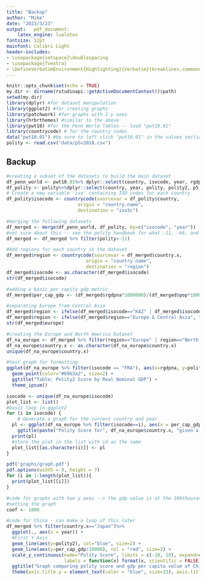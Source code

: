 ---
title: "Backup"
author: "Mike"
date: "2023/3/23"
output:   pdf_document:
    latex_engine: lualatex
fontsize: 12pt
mainfont: Calibri Light
header-includes:
- \usepackage{setspace}\doublespacing
- \usepackage{fvextra}
- \DefineVerbatimEnvironment{Highlighting}{Verbatim}{breaklines,commandchars=\\\{\}}
---

```{r setup, include=FALSE}
knitr::opts_chunk$set(echo = TRUE)
my.dir <- dirname(rstudioapi::getActiveDocumentContext()$path)
setwd(my.dir) 
library(dplyr) #for dataset manipulation
library(ggplot2) #for creating graphs
library(patchwork) #for graphs with 2 y axes
library(hrbrthemes) #similar to the above
library(pwt10) #for the Penn World Tables -- load "pwt10.01"
library(countrycode) # for the country codes
data("pwt10.01") #be sure to left click "pwt10.01" in the values section in R
polity <- read.csv("data/p5v2018.csv")
```

## Backup
```{r, include=FALSE, results='asis'}
#creating a subset of the datasets to build the main dataset
df_penn_world <- pwt10.01%>% dplyr::select(country, isocode, year, rgdpna, rgdpe, rgdpo, pop)
df_polity <- polity%>%dplyr::select(country, year, polity, polity2, p5, democ, autoc)
# Create a new variable 'iso' containing ISO codes for each country
df_polity$isocode <- countrycode(sourcevar = df_polity$country,
                          origin = "country.name",
                          destination = "iso3c")

#merging the following datasets
df_merged <- merge(df_penn_world, df_polity, by=c("isocode", "year"))
#not sure about this -- see the polity handbook for what -11, -66, and -88 mean
df_merged <- df_merged %>% filter(polity>-11)

#Add regions for each country in the dataset
df_merged$region <- countrycode(sourcevar = df_merged$country.x,
                             origin = "country.name",
                             destination = "region")
df_merged$isocode <- as.character(df_merged$isocode)
str(df_merged$isocode)

#adding a basic per capita gdp metric
df_merged$per_cap_gdp <- (df_merged$rgdpna*1000000)/(df_merged$pop*1000000)

#separating Europe from Central Asia
df_merged$region <- ifelse(df_merged$isocode=="KAZ" | df_merged$isocode=="TJK" | df_merged$isocode=="UZB" | df_merged$isocode=="TKM" | df_merged$isocode=="KGZ", "Central Asia", df_merged$region)
df_merged$region <- ifelse(df_merged$region=="Europe & Central Asia", "Europe",df_merged$region)
str(df_merged$europe)

#creating the Europe and North America Dataset
df_na_europe <- df_merged %>% filter(region=="Europe" | region=="North America")
df_na_europe$country.x <- as.character(df_na_europe$country.x)
unique(df_na_europe$country.x)

#test graph for formatting
ggplot(df_na_europe %>% filter(isocode == "FRA"), aes(x=rgdpna, y=polity)) + ylim(-10,10) +
  geom_point(color="#69b3a2", size=2) +
  ggtitle("Table: Polity2 Score by Real Nominal GDP") +
  theme_ipsum()

isocode <- unique(df_na_europe$isocode)
plot_list <- list()
#basic loop in ggplot2
for (i in isocode) {
    # Generate a graph for the current country and year
  pl <- ggplot(df_na_europe %>% filter(isocode==i), aes(x = per_cap_gdp/1000, y = polity)) + ylim(-10,10) + geom_line() + 
    ggtitle(paste("Polity Score for", df_na_europe$country.x, "given a value of real nominal per capita GDP"))
  print(pl) 
  #store the plot in the list with id as the name
  plot_list[[as.character(i)]] <- pl
}

pdf('graphs/graph.pdf')
pdf.options(width = 9, height = 7)
for (i in 1:length(plot_list)){
  print(plot_list[[i]])
}
```

```{r, include=FALSE, results='asis'}
#code for graphs with two y axes --> the gdp value is at the 100thousandth level to allow for easy comparison between polity score and gdp
#setting the graph 
coef <- 1000

#code for China - can make a loop of this later
df_merged %>% filter(country.x=="Japan")%>%
  ggplot(., aes(x = year)) + 
  #First Y Axis
  geom_line(aes(y=polity2), col="blue", size=2) + 
  geom_line(aes(y=per_cap_gdp/10000), col = "red", size=2) +
  scale_y_continuous(name="Polity Score", limits = c(-10, 10), expand=c(.1,.1), sec.axis = sec_axis(~.*10000, name="GDP per capita"),
                     labels = function(x) format(x, scientific = FALSE)) + 
  ggtitle("Graph comparing polity score and gdp per capita value of China") + 
  theme(axis.title.y = element_text(color = "blue", size=13), axis.title.y.right = element_text(color = "red", size=13))
```
